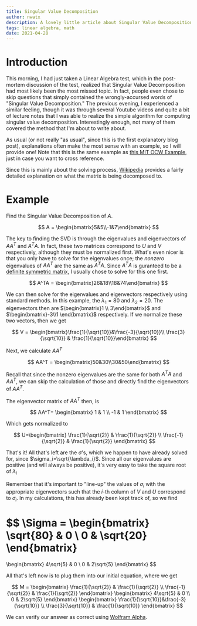 ```yaml
---
title: Singular Value Decomposition
author: nwatx
description: A lovely little article about Singular Value Decomposition
tags: linear algebra, math
date: 2021-04-28
---
```


<NextImage
	src="https://res.cloudinary.com/dcg5b3jpt/image/upload/v1619654707/blog/2472890_ek5xdn.png"
	height={400}
	width={800}
/>

<!-- TODO: MAKE THIS BLOG ACTUALLY CORRECT -->

# Introduction

This morning, I had just taken a Linear Algebra test, which in the post-mortem
discussion of the test, realized that Singular Value Decomposition had most
likely been the most missed topic. In fact, people even chose to skip questions
that simply contained the wrongly-accursed words of "Singular Value
Decomposition." The previous evening, I experienced a similar feeling, though it
was through several Youtube videos and quite a bit of lecture notes that I was
able to realize the simple algorithm for computing singular value decomposition.
Interestingly enough, not many of them covered the method that I'm about to
write about.

As usual (or not really "as usual", since this is the first explanatory blog
post), explanations often make the most sense with an example, so I will provide
one! Note that this is the same example as
[this MIT OCW Example](https://youtu.be/cOUTpqlX-Xs), just in case you want to
cross reference.

Since this is mainly about the solving process,
[Wikipedia](https://en.wikipedia.org/wiki/Singular_value_decomposition) provides
a fairly detailed explanation on what the matrix is being decomposed to.

# Example

Find the Singular Value Decomposition of $A$.

$$
A = \begin{bmatrix}5&5\\-1&7\end{bmatrix}
$$

The key to finding the SVD is through the eigenvalues and eigenvectors of $AA^T$
and $A^TA$. In fact, these two matrices correspond to $U$ and $V$ respectively,
although they must be normalized first. What's even nicer is that you only have
to solve for the eigenvalues once; the _nonzero_ eigenvalues of $AA^T$ are the
same as $A^TA$. Since $A^TA$ is guranteed to be a
[definite symmetric matrix](https://en.wikipedia.org/wiki/Definite_symmetric_matrix),
I usually chose to solve for this one first.

$$
A^TA = \begin{bmatrix}26&18\\18&74\end{bmatrix}
$$

We can then solve for the eigenvalues and eigenvectors respectively using
standard methods. In this example, the $\lambda_1 = 80$ and $\lambda_2=20$. The
eigenvectors then are $\begin{bmatrix}1 \\ 3\end{bmatrix}$ and
$\begin{bmatrix}-3\\1 \end{bmatrix}$ respectively. If we normalize these two
vectors, then we get

$$
V = \begin{bmatrix}\frac{1}{\sqrt{10}}&\frac{-3}{\sqrt{10}}\\ \frac{3}{\sqrt{10}} & \frac{1}{\sqrt{10}}\end{bmatrix}
$$

Next, we calculate $AA^T$

$$
AA^T = \begin{bmatrix}50&30\\30&50\end{bmatrix}
$$

Recall that since the nonzero eigenvalues are the same for both $A^TA$ and
$AA^T$, we can skip the calculation of those and directly find the eigenvectors
of $AA^T$.

The eigenvector matrix of $AA^T$ then, is

$$
AA^T=
\begin{bmatrix}
 1 & 1 \\
-1 & 1
\end{bmatrix}
$$

Which gets normalized to

$$
U=\begin{bmatrix}
\frac{1}{\sqrt{2}} & \frac{1}{\sqrt{2}} \\
\frac{-1}{\sqrt{2}} & \frac{1}{\sqrt{2}}
\end{bmatrix}
$$

That's it! All that's left are the $\sigma$'s, which we happen to have already
solved for, since $\sigma_i=\sqrt{\lambda_i}$. Since all our eigenvalues are
positive (and will always be positive), it's very easy to take the square root
of $\lambda_i$

Remember that it's important to "line-up" the values of $\sigma_i$ with the
appropriate eigenvectors such that the $i$-th column of $V$ and $U$ correspond
to $\sigma_i$. In my calculations, this has already been kept track of, so we
find

$$
\Sigma = \begin{bmatrix}
\sqrt{80} & 0 \\
0 & \sqrt{20}
\end{bmatrix}
=
\begin{bmatrix}
4\sqrt{5} & 0 \\
0 & 2\sqrt{5}
\end{bmatrix}
$$

All that's left now is to plug them into our initial equation, where we get

$$
M = \begin{bmatrix}
\frac{1}{\sqrt{2}} & \frac{1}{\sqrt{2}} \\
\frac{-1}{\sqrt{2}} & \frac{1}{\sqrt{2}}
\end{bmatrix}
\begin{bmatrix}
4\sqrt{5} & 0 \\
0 & 2\sqrt{5}
\end{bmatrix}
\begin{bmatrix}
\frac{1}{\sqrt{10}}&\frac{-3}{\sqrt{10}}
\\ \frac{3}{\sqrt{10}} & \frac{1}{\sqrt{10}}
\end{bmatrix}
$$

We can verify our answer as correct using
[Wolfram Alpha](https://www.wolframalpha.com/input/?i=svd+%7B%7B5%2C5%7D%2C%7B-1%2C7%7D%7D).
